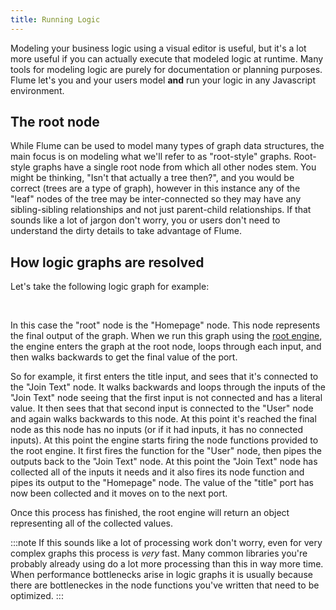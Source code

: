 ```yaml
---
title: Running Logic
---
```



Modeling your business logic using a visual editor is useful, but it's a lot more useful if you can actually execute that modeled logic at runtime. Many tools for modeling logic are purely for documentation or planning purposes. Flume let's you and your users model **and** run your logic in any Javascript environment.

## The root node

While Flume can be used to model many types of graph data structures, the main focus is on modeling what we'll refer to as "root-style" graphs. Root-style graphs have a single root node from which all other nodes stem. You might be thinking, "Isn't that actually a tree then?", and you would be correct (trees are a type of graph), however in this instance any of the "leaf" nodes of the tree may be inter-connected so they may have any sibling-sibling relationships and not just parent-child relationships. If that sounds like a lot of jargon don't worry, you or users don't need to understand the dirty details to take advantage of Flume.

## How logic graphs are resolved

Let's take the following logic graph for example:

<div style={{ width: "100%", height: 500, color: '#000' }}>
  <RootNodeEditor />
</div>

<br/>

In this case the "root" node is the "Homepage" node. This node represents the final output of the graph. When we run this graph using the [root engine](/docs/root-engine), the engine enters the graph at the root node, loops through each input, and then walks backwards to get the final value of the port.

So for example, it first enters the title input, and sees that it's connected to the "Join Text" node. It walks backwards and loops through the inputs of the "Join Text" node seeing that the first input is not connected and has a literal value. It then sees that that second input is connected to the "User" node and again walks backwards to this node. At this point it's reached the final node as this node has no inputs (or if it had inputs, it has no connected inputs). At this point the engine starts firing the node functions provided to the root engine. It first fires the function for the "User" node, then pipes the outputs back to the "Join Text" node. At this point the "Join Text" node has collected all of the inputs it needs and it also fires its node function and pipes its output to the "Homepage" node. The value of the "title" port has now been collected and it moves on to the next port.

Once this process has finished, the root engine will return an object representing all of the collected values.

:::note
If this sounds like a lot of processing work don't worry, even for very complex graphs this process is _very_ fast. Many common libraries you're probably already using do a lot more processing than this in way more time. When performance bottlenecks arise in logic graphs it is usually because there are bottleneckes in the node functions you've written that need to be optimized.
:::
